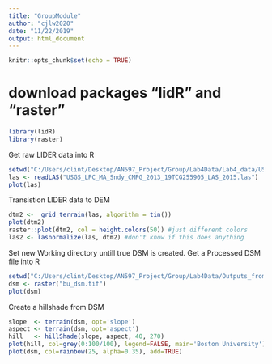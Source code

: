 ```yaml
---
title: "GroupModule"
author: "cjlw2020"
date: "11/22/2019"
output: html_document
---
```


```r
knitr::opts_chunk$set(echo = TRUE)
```
# download packages "lidR" and "raster"
```r
library(lidR)
library(raster)
```

Get raw LIDER data into R
```r
setwd("C:/Users/clint/Desktop/AN597_Project/Group/Lab4Data/Lab4_data/USGS_LPC_MA_Sndy_CMPG_2013_19TCG255905_LAS_2015")
las <- readLAS("USGS_LPC_MA_Sndy_CMPG_2013_19TCG255905_LAS_2015.las")
plot(las)
```
Transistion LIDER data to DEM
```r
dtm2 <-  grid_terrain(las, algorithm = tin())
plot(dtm2)
raster::plot(dtm2, col = height.colors(50)) #just different colors
las2 <- lasnormalize(las, dtm2) #don't know if this does anything
```
Set new Working directory untill true DSM is created. Get a Processed DSM file into R
```r
setwd("C:/Users/clint/Desktop/AN597_Project/Group/Lab4Data/Outputs_fromLab4")
dsm <- raster("bu_dsm.tif")
plot(dsm)
```
Create a hillshade from DSM
```r
slope  <- terrain(dsm, opt='slope')
aspect <- terrain(dsm, opt='aspect')
hill   <- hillShade(slope, aspect, 40, 270)
plot(hill, col=grey(0:100/100), legend=FALSE, main='Boston University')
plot(dsm, col=rainbow(25, alpha=0.35), add=TRUE)
```

